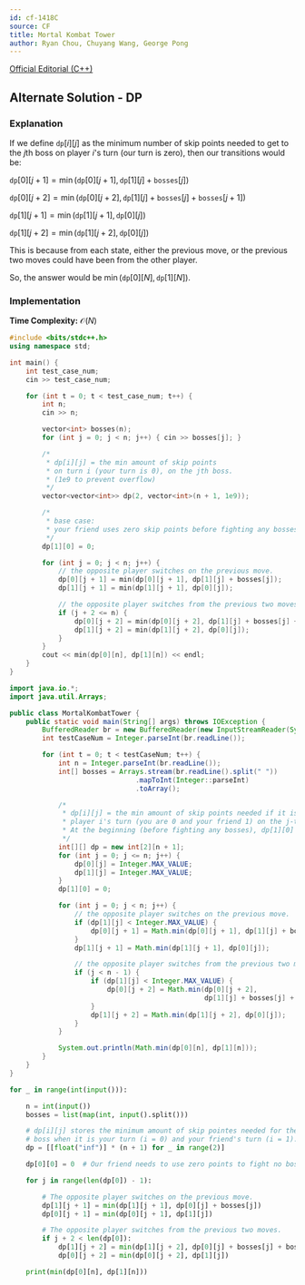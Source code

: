 ```yaml
---
id: cf-1418C
source: CF
title: Mortal Kombat Tower
author: Ryan Chou, Chuyang Wang, George Pong
---
```

[Official Editorial (C++)](https://codeforces.com/blog/entry/82673)

## Alternate Solution - DP
### Explanation

If we define $\texttt{dp}[i][j]$ as the minimum number of skip points needed to get to the $j$th boss on player $i$'s turn
(our turn is zero), then our transitions would be:

$\texttt{dp}[0][j + 1] =\min(\texttt{dp}[0][j + 1], \texttt{dp}[1][j] + \texttt{bosses}[j])$

$\texttt{dp}[0][j + 2] =\min(\texttt{dp}[0][j + 2], \texttt{dp}[1][j] + \texttt{bosses}[j] + \texttt{bosses}[j + 1])$

$\texttt{dp}[1][j + 1] =\min(\texttt{dp}[1][j + 1], \texttt{dp}[0][j])$

$\texttt{dp}[1][j + 2] =\min(\texttt{dp}[1][j + 2], \texttt{dp}[0][j])$

This is because from each state, either the previous move, or the previous two moves could have been from the other player.

So, the answer would be $\min(\texttt{dp}[0][N], \texttt{dp}[1][N])$.

### Implementation

**Time Complexity:** $\mathcal{O}(N)$

<LanguageSection>

<CPPSection>

```cpp
#include <bits/stdc++.h>
using namespace std;

int main() {
	int test_case_num;
	cin >> test_case_num;

	for (int t = 0; t < test_case_num; t++) {
		int n;
		cin >> n;

		vector<int> bosses(n);
		for (int j = 0; j < n; j++) { cin >> bosses[j]; }

		/*
		 * dp[i][j] = the min amount of skip points
		 * on turn i (your turn is 0), on the jth boss.
		 * (1e9 to prevent overflow)
		 */
		vector<vector<int>> dp(2, vector<int>(n + 1, 1e9));

		/*
		 * base case:
		 * your friend uses zero skip points before fighting any bosses.
		 */
		dp[1][0] = 0;

		for (int j = 0; j < n; j++) {
			// the opposite player switches on the previous move.
			dp[0][j + 1] = min(dp[0][j + 1], dp[1][j] + bosses[j]);
			dp[1][j + 1] = min(dp[1][j + 1], dp[0][j]);

			// the opposite player switches from the previous two moves.
			if (j + 2 <= n) {
				dp[0][j + 2] = min(dp[0][j + 2], dp[1][j] + bosses[j] + bosses[j + 1]);
				dp[1][j + 2] = min(dp[1][j + 2], dp[0][j]);
			}
		}
		cout << min(dp[0][n], dp[1][n]) << endl;
	}
}
```

</CPPSection>

<JavaSection>

```java
import java.io.*;
import java.util.Arrays;

public class MortalKombatTower {
	public static void main(String[] args) throws IOException {
		BufferedReader br = new BufferedReader(new InputStreamReader(System.in));
		int testCaseNum = Integer.parseInt(br.readLine());

		for (int t = 0; t < testCaseNum; t++) {
			int n = Integer.parseInt(br.readLine());
			int[] bosses = Arrays.stream(br.readLine().split(" "))
			                   .mapToInt(Integer::parseInt)
			                   .toArray();

			/*
			 * dp[i][j] = the min amount of skip points needed if it is
			 * player i's turn (you are 0 and your friend 1) on the j-th boss.
			 * At the beginning (before fighting any bosses), dp[1][0] = 0.
			 */
			int[][] dp = new int[2][n + 1];
			for (int j = 0; j <= n; j++) {
				dp[0][j] = Integer.MAX_VALUE;
				dp[1][j] = Integer.MAX_VALUE;
			}
			dp[1][0] = 0;

			for (int j = 0; j < n; j++) {
				// the opposite player switches on the previous move.
				if (dp[1][j] < Integer.MAX_VALUE) {
					dp[0][j + 1] = Math.min(dp[0][j + 1], dp[1][j] + bosses[j]);
				}
				dp[1][j + 1] = Math.min(dp[1][j + 1], dp[0][j]);

				// the opposite player switches from the previous two moves.
				if (j < n - 1) {
					if (dp[1][j] < Integer.MAX_VALUE) {
						dp[0][j + 2] = Math.min(dp[0][j + 2],
						                        dp[1][j] + bosses[j] + bosses[j + 1]);
					}
					dp[1][j + 2] = Math.min(dp[1][j + 2], dp[0][j]);
				}
			}

			System.out.println(Math.min(dp[0][n], dp[1][n]));
		}
	}
}
```

</JavaSection>

<PySection>

```py
for _ in range(int(input())):

	n = int(input())
	bosses = list(map(int, input().split()))

	# dp[i][j] stores the minimum amount of skip pointes needed for the j-th
	# boss when it is your turn (i = 0) and your friend's turn (i = 1).
	dp = [[float("inf")] * (n + 1) for _ in range(2)]

	dp[0][0] = 0  # Our friend needs to use zero points to fight no bosses.

	for j in range(len(dp[0]) - 1):

		# The opposite player switches on the previous move.
		dp[1][j + 1] = min(dp[1][j + 1], dp[0][j] + bosses[j])
		dp[0][j + 1] = min(dp[0][j + 1], dp[1][j])

		# The opposite player switches from the previous two moves.
		if j + 2 < len(dp[0]):
			dp[1][j + 2] = min(dp[1][j + 2], dp[0][j] + bosses[j] + bosses[j + 1])
			dp[0][j + 2] = min(dp[0][j + 2], dp[1][j])

	print(min(dp[0][n], dp[1][n]))
```

</PySection>

</LanguageSection>
